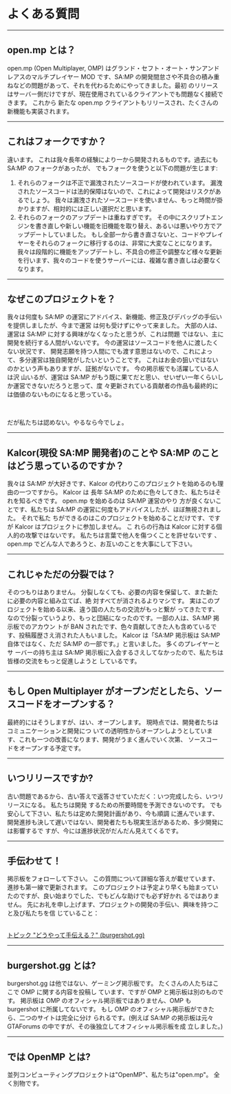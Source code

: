 # よくある質問

<hr />

## open.mp とは？

open.mp (Open Multiplayer, OMP) はグランド・セフト・オート・サンアンドレアスのマルチプレイヤー MOD
です、SA:MP の開発間怠さや不具合の積み重ねなどの問題があって、それを代わるためにやってきました。最初
のリリースはサーバー側だけですが、現在使用されているクライアントでも問題なく接続できます。 これから
新たな open.mp クライアントもリリースされ、たくさんの新機能も実装されます。

<hr />

## これはフォークですか？

違います。 これは我々長年の経験により一から開発されるものです。過去にも SA:MP のフォークがあったが、
でもフォークを使うと以下の問題が生じます:

<ol>
  <li>
    それらのフォークは不正で漏洩されたソースコードが使われています。
    漏洩されたソースコードは法的保障はないので、これによって開発はリスクがあるでしょう。
    我々は漏洩されたソースコードを使いません、もっと時間が掛かりますが、相対的には正しい選択だと思います。
  </li>
  <li>
    それらのフォークのアップデートは重ねすぎです。
    その中にスクリプトエンジンを書き直しや新しい機能を旧機能を取り替え、あるいは悪いやり方でアップデートしていました。
    もし全部一から書き直さないと、コードやプレイヤーをそれらのフォークに移行するのは、非常に大変なことになります。
    我々は段階的に機能をアップデートし、不具合の修正や調整など様々な更新を行います、我々のコードを使うサーバーには、複雑な書き直しは必要なくなります。
  </li>
</ol>

<hr />

## なぜこのプロジェクトを？

我々は何度も SA:MP の運営にアドバイス、新機能、修正及びデバッグの手伝いを提供しましたが、今まで運営
は何も受けずにやって来ました。 大部の人は、運営は SA:MP に対する興味がなくなったと思うが、これは問題
ではない、主に開発を続行する人間がいないです。 今の運営はソースコードを他人に渡したくない状況です、
開発志願を持つ人間にでも渡す意思はないので、これによって、多分運営は独自開発がしたいということです。
これはお金の狙いではないのかという声もありますが、証拠がないです。 今の掲示板でも活躍している人は沢
山いるが、運営は SA:MP がもう既に果てだと思い、せいぜい一年くらいしか運営できないだろうと思って、度
々更新されている貢献者の作品も最終的には価値のないものになると思っている。

<br />

だが私たちは認めない。やるなら今でしょ。

<hr />

## Kalcor(現役 SA:MP 開発者)のことや SA:MP のことはどう思っているのですか？

我々は SA:MP が大好きです、Kalcor の代わりこのプロジェクトを始めるのも理由の一つですから。 Kalcor は
長年 SA:MP のために色々してきた、私たちはそれを知るべきです。 open.mp を始めるのは SA:MP 運営のやり
方が良くないことです、私たちは SA:MP の運営に何度もアドバイスしたが、ほぼ無視されました。 それで私た
ちができるのはこのプロジェクトを始めることだけです、ですが Kalcor はプロジェクトに参加しません。 こ
れらの行為は Kalcor に対する個人的の攻撃ではないです。 私たちは言葉で他人を傷つくことを許せないです
、open.mp でどんな人であろうと、お互いのことを大事にして下さい。

<hr />

## これじゃただの分裂では？

そのつもりはありません。 分裂しなくても、必要の内容を保留して、また新たに必要の内容と組み立てば、絶
対すべてが消されるよりマシです。 実はこのプロジェクトを始める以来、違う国の人たちの交流がもっと繋が
ってきたです、なので分裂っていうより、もっと団結になったのです。一部の人は、SA:MP 掲示板でのアカウン
トが BAN されたです、色々貢献してきた人も含めているです、投稿履歴さえ消された人もいました。 Kalcor
は「SA:MP 掲示板は SA:MP 自体ではなく、ただ SA:MP の一部です。」と言いました。 多くのプレイヤーとサ
ーバーの持ち主は SA:MP 掲示板に入会するさえしてなかったので、私たちは皆様の交流をもっと促進しようと
しているです。

<hr />

## もし Open Multiplayer がオープンだとしたら、ソースコードをオープンする？

最終的にはそうしますが、はい、オープンします。 現時点では、開発者たちはコミュニケーションと開発につ
いての透明性からオープンしようとしています、これも一つの改善になります、開発がうまく進んでいく次第、
ソースコードをオープンする予定です。

<hr />

## いつリリースですか?

古い問題であるから、古い答えで返答させていただく：いつ完成したら、いつリリースになる。 私たちは開発
するための所要時間を予測できないのです。 でも安心して下さい、私たちは定めた開発計画があり、今も順調
に進んでいます、開発進捗も決して遅いではない、開発者たちも現実生活があるため、多少開発には影響するで
すが、今には進捗状況がだんだん見えてくるです。

<hr />

## 手伝わせて！

掲示板をフォローして下さい。 この質問について詳細な答えが載せています、進捗も第一線で更新されます。
このプロジェクトは予定より早くも始まっていたのですが、良い始まりでした、でもどんな助けでも必ず好かれ
るではありません。 先にお礼を申し上げます、プロジェクトの開発の手伝い、興味を持つこと及び私たちを信
じていること：

<br />
<a href="https://forum.open.mp/showthread.php?tid=99">
    <u>トピック "どうやって手伝える？" (burgershot.gg)</u>
</a>

<hr />

## burgershot.gg とは?

burgershot.gg は他ではない、ゲーミング掲示板です。 たくさんの人たちはここで OMP に関する内容を投稿し
ています、ですが OMP と掲示板は別のものです。 掲示板は OMP のオフィシャル掲示板ではありません、OMP
も burgershot に所属してないです。 もし OMP のオフィシャル掲示板ができたら、二つのサイトは完全に分け
られるです。(例えば SA:MP の掲示板は元々 GTAForums の中ですが、その後独立してオフィシャル掲示板を成
立しました。)

<hr />

## では OpenMP とは?

並列コンピューティングプロジェクトは"OpenMP"、私たちは"open.mp"。 全く別物です。
